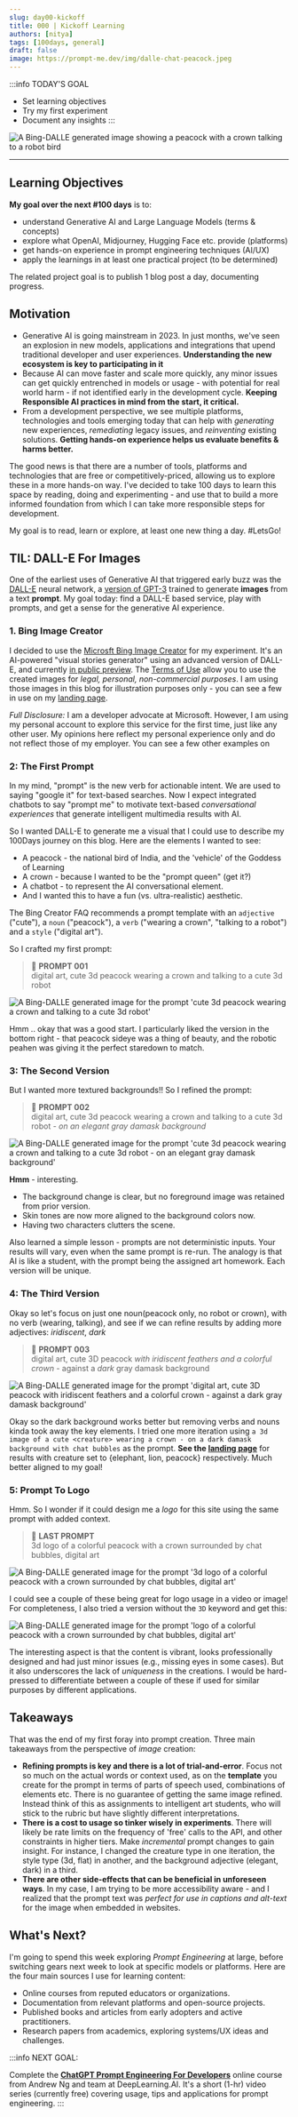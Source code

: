 ```yaml
---
slug: day00-kickoff
title: 000 | Kickoff Learning
authors: [nitya]
tags: [100days, general]
draft: false
image: https://prompt-me.dev/img/dalle-chat-peacock.jpeg
---
```


:::info TODAY'S GOAL
 - Set learning objectives
 - Try my first experiment 
 - Document any insights
:::

![A Bing-DALLE generated image showing a peacock with a crown talking to a robot bird](../static/blog/dalle-chat-peacock.jpeg)

---

## Learning Objectives

**My goal over the next #100 days** is to:
 - understand Generative AI and Large Language Models (terms & concepts)
 - explore what OpenAI, Midjourney, Hugging Face etc. provide (platforms)
 - get hands-on experience in prompt engineering techniques (AI/UX)
 - apply the learnings in at least one practical project (to be determined)

The related project goal is to publish 1 blog post a day, documenting progress.


## Motivation

 * Generative AI is going mainstream in 2023. In just months, we've seen an explosion in new models, applications and integrations that upend traditional developer and user experiences. **Understanding the new ecosystem is key to participating in it**
 * Because AI can move faster and scale more quickly, any minor issues can get quickly entrenched in models or usage - with potential for real world harm - if not identified early in the development cycle. **Keeping Responsible AI practices in mind from the start, it critical.**
 * From a development perspective, we see multiple platforms, technologies and tools emerging today that can help with _generating_ new experiences,  _remediating_ legacy issues, and _reinventing_ existing solutions. **Getting hands-on experience helps us evaluate benefits & harms better.**
 
The good news is that there are a number of tools, platforms and technologies that are free or competitively-priced, allowing us to explore these in a more hands-on way. I've decided to take 100 days to learn this space by reading, doing and experimenting - and use that to build a more informed foundation from which I can take more responsible steps for development.

My goal is to read, learn or explore, at least one new thing a day. #LetsGo!


## TIL: DALL-E For Images

One of the earliest uses of Generative AI that triggered early buzz was the [DALL-E](https://openai.com/research/dall-e) neural network, a [version of GPT-3](https://arxiv.org/abs/2005.14165) trained to generate **images** from a text **prompt**. My goal today: find a DALL-E based service, play with prompts, and get a sense for the generative AI experience.


### 1. Bing Image Creator

I decided to use the [Microsft Bing Image Creator](https://www.bing.com/images/create) for my experiment. It's an AI-powered "visual stories generator" using an advanced version of DALL-E, and currently [in public preview](https://blogs.microsoft.com/blog/2023/03/21/create-images-with-your-words-bing-image-creator-comes-to-the-new-bing/). The [Terms of Use](https://www.bing.com/new/termsofuse) allow you to use the created images for _legal, personal, non-commercial purposes_. I am using those images in this blog for illustration purposes only - you can see a few in use on my [landing page](/landing).

_Full Disclosure:_ I am a developer advocate at Microsoft. However, I am using my personal account to explore this service for the first time, just like any other user. My opinions here reflect my personal experience only and do not reflect those of my employer. You can see a few other examples on 

### 2: The First Prompt

In my mind, "prompt" is the new verb for actionable intent. We are used to saying "google it" for text-based searches. Now I expect integrated chatbots to say "prompt me" to motivate text-based _conversational experiences_ that generate intelligent multimedia results with AI.

So I wanted DALL-E to generate me a visual that I could use to describe my 100Days journey on this blog. Here are the elements I wanted to see:
 - A peacock - the national bird of India, and the 'vehicle' of the Goddess of Learning
 - A crown - because I wanted to be the "prompt queen" (get it?)
 - A chatbot - to represent the AI conversational element.
 - And I wanted this to have a fun (vs. ultra-realistic) aesthetic.

The Bing Creator FAQ recommends a prompt template with an `adjective` ("cute"), a `noun` ("peacock"), a `verb` ("wearing a crown", "talking to a robot") and a `style` ("digital art"). 

So I crafted my first prompt:

> 🤖 **PROMPT 001** <br/> digital art, 
cute 3d peacock wearing a crown and talking to a cute 3d robot

![A Bing-DALLE generated image for the prompt 'cute 3d peacock wearing a crown and talking to a cute 3d robot'](../static/blog/2023-05-06-prompt1.png)

Hmm .. okay that was a good start. I particularly liked the version in the bottom right - that peacock sideye was a thing of beauty, and the robotic peahen was giving it the perfect staredown to match. 

### 3: The Second Version

But I wanted more textured backgrounds!! So I refined the prompt:

> 🤖 **PROMPT 002** <br/> digital art, 
cute 3d peacock wearing a crown and talking to a cute 3d robot - _on an elegant gray damask background_

![A Bing-DALLE generated image for the prompt 'cute 3d peacock wearing a crown and talking to a cute 3d robot - on an elegant gray damask background'](../static/blog/2023-05-06-prompt2.png)

**Hmm** - interesting. 
 * The background change is clear, but no foreground image was retained from prior version. 
 * Skin tones are now more aligned to the background colors now. 
 * Having two characters clutters the scene.

Also learned a simple lesson - prompts are not deterministic inputs. Your results will vary, even when the same prompt is re-run. The analogy is that AI is like a student, with the prompt being the assigned art homework. Each version will be unique.

### 4: The Third Version

Okay so let's focus on just one noun(peacock only, no robot or crown), with no verb (wearing, talking), and see if we can refine results by adding more adjectives: _iridiscent_, _dark_

> 🤖 **PROMPT 003** <br/> digital art, 
cute 3D peacock _with iridiscent feathers and a colorful crown_ - against a _dark_ gray damask background

![A Bing-DALLE generated image for the prompt 'digital art, cute 3D peacock with iridiscent feathers and a colorful crown - against a dark gray damask background'](../static/blog/2023-05-06-prompt3.png)

Okay so the dark background works better but removing verbs and nouns kinda took away the key elements. I tried one more iteration using `a 3d image of a cute <creature> wearing a crown - on a dark damask background with chat bubbles` as the prompt. **See the [landing page](/landing)** for results with creature set to {elephant, lion, peacock} respectively. Much better aligned to my goal!


### 5: Prompt To Logo

Hmm. So I wonder if it could design me a _logo_ for this site using the same prompt with added context.

> 🤖 **LAST PROMPT** <br/> 3d logo of a colorful peacock with a crown surrounded by chat bubbles, digital art

![A Bing-DALLE generated image for the prompt '3d logo of a colorful peacock with a crown surrounded by chat bubbles, digital art'](../static/blog/2023-05-06-logo.png)

I could see a couple of these being great for logo usage in a video or image! For completeness, I also tried a version without the `3D` keyword and get this:

![A Bing-DALLE generated image for the prompt 'logo of a colorful peacock with a crown surrounded by chat bubbles, digital art'](../static/blog/2023-05-06-logo-flat.png)

The interesting aspect is that the content is vibrant, looks professionally designed and had just minor issues (e.g., missing eyes in some cases). But it also underscores the lack of _uniqueness_ in the creations. I would be hard-pressed to differentiate between a couple of these if used for similar purposes by different applications.



## Takeaways

That was the end of my first foray into prompt creation. Three main takeaways from the perspective of _image_ creation:
 - **Refining prompts is key and there is a lot of trial-and-error**. Focus not so much on the actual words or context used, as on the **template** you create for the prompt in terms of parts of speech used, combinations of elements etc. There is no guarantee of getting the same image refined. Instead think of this as assignments to intelligent art students, who will stick to the rubric but have slightly different interpretations.
 - **There is a cost to usage so tinker wisely in experiments**. There will likely be rate limits on the frequency of 'free' calls to the API, and other constraints in higher tiers. Make _incremental_ prompt changes to gain insight. For instance, I changed the creature type in one iteration, the style type (3d, flat) in another, and the background adjective (elegant, dark) in a third.
 - **There are other side-effects that can be beneficial in unforeseen ways**. In my case, I am trying to be more accessibility aware - and I realized that the prompt text was _perfect for use in captions and alt-text_ for the image when embedded in websites.

## What's Next?

I'm going to spend this week exploring _Prompt Engineering_ at large, before switching gears next week to look at specific models or platforms. Here are the four main sources I use for learning content:
 - Online courses from reputed educators or organizations. 
 - Documentation from relevant platforms and open-source projects.
 - Published books and articles from early adopters and active practitioners.
 - Research papers from academics, exploring systems/UX ideas and challenges.

:::info NEXT GOAL:

Complete the [**ChatGPT Prompt Engineering For Developers**](https://learn.deeplearning.ai/chatgpt-prompt-eng/lesson/1/introduction) online course from Andrew Ng and team at DeepLearning.AI. It's a short (1-hr) video series (currently free) covering usage, tips and applications for prompt engineering.
:::